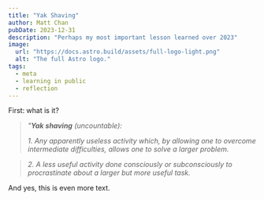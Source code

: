 ```yaml
---
title: "Yak Shaving"
author: Matt Chan
pubDate: 2023-12-31
description: "Perhaps my most important lesson learned over 2023"
image:
  url: "https://docs.astro.build/assets/full-logo-light.png"
  alt: "The full Astro logo."
tags:
  - meta
  - learning in public
  - reflection
---
```



First: what is it?

> _"**Yak shaving** (uncountable):_
>
> _1. Any apparently useless activity which, by allowing one to overcome intermediate difficulties, allows one to solve a larger problem._

> _2. A less useful activity done consciously or subconsciously to procrastinate about a larger but more useful task._

<BlogImage
  src={yak_shaving}
  alt="...but yet a chain of twelve causal relations links what you're doing to the original meta task."
/>

And yes, this is even more text.
